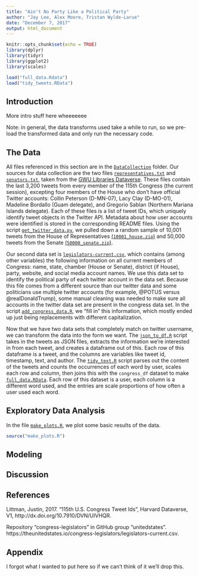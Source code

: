 ```yaml
---
title: "Ain't No Party Like a Political Party"
author: "Jay Lee, Alex Moore, Tristan Wylde-Larue"
date: "December 7, 2017"
output: html_document
---
```


```r
knitr::opts_chunk$set(echo = TRUE)
library(dplyr)
library(tidyr)
library(ggplot2)
library(scales)

load("full_data.Rdata")
load("tidy_tweets.RData")
```

## Introduction

More intro stuff here wheeeeeee

Note: in general, the data transforms used take a while to run, so we pre-load the transformed data and only run the necessary code.

## The Data

All files referenced in this section are in the [`DataCollection`](DataCollection) folder. Our sources for data collection are the two files [`representatives.txt`](DataCollection/representatives.txt) and [`senators.txt`](DataCollection/senators.txt), taken from the [GWU Libraries Dataverse](https://dataverse.harvard.edu/dataset.xhtml?persistentId=doi:10.7910/DVN/UIVHQR). These files contain the last 3,200 tweets from every member of the 115th Congress (the current session), excepting four members of the House who don't have official Twitter accounts: Collin Peterson (D-MN-07), Lacy Clay (D-MO-01), Madeline Bordallo (Guam delegate), and Gregorio Sablan (Northern Mariana Islands delegate). Each of these files is a list of tweet IDs, which uniquely identify tweet objects in the Twitter API. Metadata about how user accounts were identified is stored in the corresponding README files. Using the script [`get_twitter_data.py`](DataCollection/get_twitter_data.py), we pulled down a random sample of 10,001 tweets from the House of Representatives [(`10001_house.zip`)](DataCollection/10001_house.zip) and 50,000 tweets from the Senate [(`50000_senate.zip`)](DataCollection/50000_senate.zip).

Our second data set is [`legislators-current.csv`](DataCollection/legislators-current.csv), which contains (among other variables) the following information on all current members of Congress: name, state, chamber (House or Senate), district (if House), party, website, and social media account names. We use this data set to identify the political party of each twitter account in the data set. Because this file comes from a different source than our twitter data and some politicians use multiple twitter accounts (for example, @POTUS versus @realDonaldTrump), some manual cleaning was needed to make sure all accounts in the twitter data set are present in the congress data set. In the script [`add_congress_data.R`](DataCollection/add_congress_data.R), we "fill in" this information, which mostly ended up just being replacements with different capitalization.

Now that we have two data sets that completely match on twitter username, we can transform the data into the form we want. The [`json_to_df.R`](json_to_df.R) script takes in the tweets as JSON files, extracts the information we're interested in from each tweet, and creates a dataframe out of this. Each row of this dataframe is a tweet, and the columns are variables like tweet id, timestamp, text, and author. The [`tidy_text.R`](tidy_text.R) script parses out the content of the tweets and counts the occurrences of each word by user, scales each row and column, then joins this with the `congress_df` dataset to make [`full_data.RData`](full_data.RData). Each row of this dataset is a user, each column is a different word used, and the entries are scale proportions of how often a user used each word.

## Exploratory Data Analysis

In the file [`make_plots.R`](make_plots.R), we plot some basic results of the data.

```r
source("make_plots.R")

```


## Modeling

## Discussion

## References

Littman, Justin, 2017. "115th U.S. Congress Tweet Ids", Harvard Dataverse, V1, http://dx.doi.org/10.7910/DVN/UIVHQR.

Repository "congress-legislators" in GitHub group "unitedstates". https://theunitedstates.io/congress-legislators/legislators-current.csv.

## Appendix

I forgot what I wanted to put here so if we can't think of it we'll drop this.
